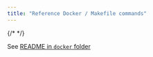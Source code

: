 ```yaml
---
title: "Reference Docker / Makefile commands"
---
```


{/* <!--
DO NOT MODIFY this file it is overwritten by the docker/README file at compile time
--> */}

See [README in `docker` folder](../../docker/README.md)
